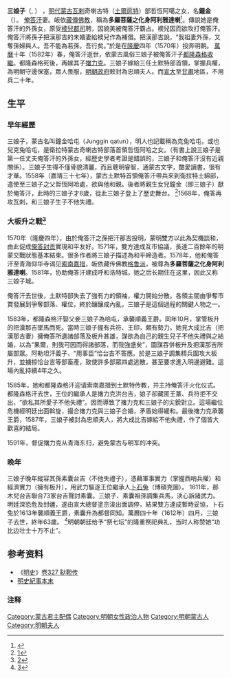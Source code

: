 '''三娘子'''（{{mong||m=ᠡᠷᠬᠡᠲᠦ<br>ᠬᠠᠳᠤᠨ|k=|z=Erketü Qatun}}, {{bd|1550年||1612年||catIdx=Z}}） ，[[明代|明代]][[蒙古高原|蒙古]][[瓦剌|瓦剌]]奇喇古特（[[土爾扈特|土爾扈特]]）部哲恆阿噶之女，名'''鐘金''' （{{mong||m=ᠵᠦᠩᠬᠡᠨ}}）。 [[俺答汗|俺答汗]]妻。皈依[[藏傳佛教|藏傳佛教]]，稱為'''多羅菩薩之化身阿利雅達喇'''<ref>{{cite web|url=http://www.kepu.net.cn/gb/civilization/nation/hundred/hun312.html|title=巾幗英雄三娘子|accessdate=2018-12-13|archivedate=2020-05-20|archiveurl=https://web.archive.org/web/20200520075308/http://www.kepu.net.cn/gb/civilization/nation/hundred/hun312.html|dead-url=no}}</ref>。傳說她是俺答汗的外孫女，原受[[鄂爾多斯部|襖兒都司]]聘，因貌美被俺答汗霸占。襖兒因而欲攻打俺答汗。俺答汗將孫子把漢那吉的未婚妻給襖兒作為補償。把漢那吉說，“我祖妻外孫，又奪孫婦與人。吾不能為若孫，吾行矣。”於是在[[隆慶_(明朝)|隆慶]]四年（1570年）投奔明朝。 [[萬曆|萬曆]]十年（1582年）春，俺答汗逝世，依蒙古風俗三娘子被俺答汗子[[乞庆哈|都隆森格]][[收繼婚|收繼]]。都隆森格死後，再嫁其子[[撦力克|撦力克]]。三娘子嫁給三任土默特部首領，掌握兵權，為明朝守邊保塞，眾人畏服，[[明朝政府|明朝政府]]敕封為忠順夫人。而[[宣府镇|宣]][[大同府|大]]至[[甘肅|甘肅]]地區，不用兵二十年。

== 生平 ==
=== 早年經歷 ===
三娘子，蒙古名叫鐘金哈屯（Junggin qatun），明人也記載稱為克兔哈屯，或也兒克兔哈屯，是衛拉特蒙古奇喇古特部落首領哲恆阿哈之女。（有書上說三娘子是第一任丈夫俺答汗的外孫女，經歷史學者考證是錯誤的，三娘子和俺答汗沒有近親關係）。三娘子生得不僅骨貌清麗，而且聰明睿智，通蒙古文字，酷愛讀書，很有才華。1558年（嘉靖三十七年），蒙古土默特首領俺答汗帶兵來到衛拉特土綿部，遣使至三娘子之父哲恆阿哈處，欲與他和親。後者將親生女兒鐘金（即三娘子）獻於俺答汗，此時的三娘子才8歲，從此三娘子登上了歷史舞台。 <ref>[https://www.weibo.com/ttarticle/p/show?id=2309404015421912133912]{{Wayback|url=https://www.weibo.com/ttarticle/p/show?id=2309404015421912133912 |date=20200217231502 }}</ref>1568年，俺答再攻瓦剌，和三娘子生子不他失禮。

=== 大板升之戰<ref>[http://www.hlnmg.com/prairie/secret/6729_2.html]{{Wayback|url=http://www.hlnmg.com/prairie/secret/6729_2.html |date=20200217224852 }} </ref>===
1570年（隆慶四年），由於俺答汗之孫把汗那吉投明，蒙明雙方以此為契機談和，由此促成[[俺答封贡|俺答封贡]]實現和平友好。1571年，雙方達成互市協議，長達二百餘年的明蒙交戰狀態基本結束。很多作者將三娘子描述為和平締造者。1578年，他和俺答汗至青海仰华寺谒见[[索南嘉措|索南嘉措]]，皈依藏传佛教[[格鲁派|格鲁派]]，被尊為'''多羅菩薩之化身阿利雅達喇'''。1581年，协助俺答汗建成呼和浩特城，她之后长期住在这里，因此又称三娘子城。

俺答汗去世後，土默特部失去了強有力的領袖，權力開始分散。各領主間由爭奪市賞發展到爭奪部落、權位，終於釀釀成內亂，三娘子是這個過程的關鍵人物之一。

1583年，都隆森格汗娶父妾三娘子為哈屯，承襲順義王爵。同年10月，掌管板升的把漢那吉墜馬而死。當時三娘子握有兵符、王印，頗有勢力。她見大成比吉（把漢那吉妻）擁俺答所遺諸部落及板升甚雄，謀欲為自己的親生兒子不他失禮與之結婚，以為“果爾，則我可因而得諸部落，而我強盛矣”，圖謀吞併板升及把漢那吉所屬部眾。阿勒坦汗義子、“用事臣”恰台吉不答應。於是三娘子調集精兵圍攻大板升，並擄掠恰台吉等部畜產，致使許多部眾四處逃散，甚至要求進入明邊避難。這場內亂持續4年之久。

1585年，她和都隆森格汗迎请索南嘉措到土默特传教，并主持俺答汗火化仪式。都隆森格汗去世，王位的繼承人是撦力克洪台吉，娘子卻藏匿王篆、兵符拒不交出，“欲私其所愛子不他失禮”。因而導致了撦力克和三娘子的尖銳對立。這場繼位危機經明廷出面斡旋，撮合撦力克與三娘子合婚，矛盾始得緩和。最後撦力克承襲王爵，1587年，三娘子被封為忠順夫人，將大成比吉嫁給不他失禮，作了個皆大歡喜的結局。

1591年，督促撦力克从青海东归，避免蒙古与明军的冲突。

=== 晚年 ===
三娘子晚年縱容其孫素囊台吉（不他失禮子），憑藉軍事實力（掌握西哨兵權）和經濟實力（擁有板升），用武力驅逐王位繼承人[[卜失兔|卜石兔]]（博碩克圖）。 1611年，那木兒台吉聯合73家台吉聲討素囊。三娘子、素囊祖孫調集兵馬，決心訴諸武力。明廷深恐危及封疆，遂由宣大總督塗宗浚出面調停，結果雙方達成暫時妥協，卜石兔於1613年襲順義王爵，素囊升為都督同知。萬曆四十年（1612年）四月，三娘子去世，終年63歲。 <ref>[http://www.mgl9.com/post/3587.html]{{Wayback|url=http://www.mgl9.com/post/3587.html |date=20200217224525 }}</ref>明朝朝廷给予“祭七坛”的隆重祭祀典礼，当时人称赞她“功比边壮士十万不止”。

==参考资料==
*《[[明史|明史]]》[[s:明史/卷327|卷327 鞑靼传]]
*[https://ctext.org/wiki.pl?if=gb&chapter=816089 明史紀事本末]{{Wayback|url=https://ctext.org/wiki.pl?if=gb&chapter=816089 |date=20181014091419 }}

=== 注释 ===
{{Reflist}}

[[Category:蒙古君主配偶|Category:蒙古君主配偶]]
[[Category:明朝女性政治人物|Category:明朝女性政治人物]]
[[Category:明朝蒙古人|Category:明朝蒙古人]]
[[Category:明朝夫人|Category:明朝夫人]]